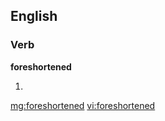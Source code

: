 ==English==

===Verb===
'''foreshortened'''

# {{past of|[[foreshorten]]}}

[[mg:foreshortened]]
[[vi:foreshortened]]